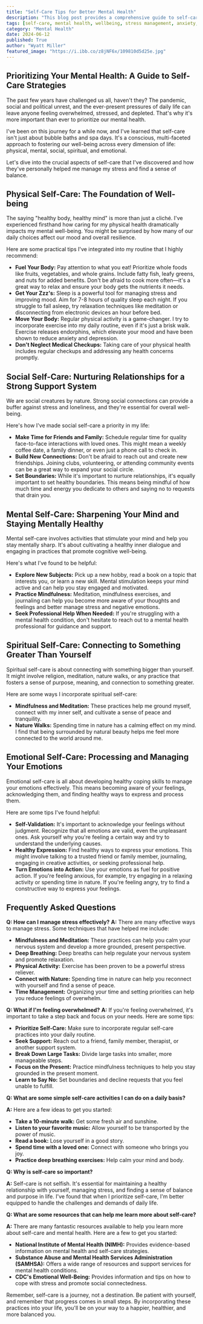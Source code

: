 ```yaml
---
title: "Self-Care Tips for Better Mental Health"
description: "This blog post provides a comprehensive guide to self-care, highlighting key aspects like physical, social, mental, spiritual, and emotional well-being. Discover practical tips and strategies to manage stress, improve mood, and enhance overall mental health."
tags: [self-care, mental health, wellbeing, stress management, anxiety, depression, emotional health, lifestyle, mindfulness, meditation]
category: "Mental Health"
date: 2024-06-12
published: True
author: "Wyatt Miller"
featured_image: "https://i.ibb.co/z8jNF6x/109810d5d25e.jpg"
---
```


##  Prioritizing Your Mental Health: A Guide to Self-Care Strategies

The past few years have challenged us all, haven't they? The pandemic, social and political unrest, and the ever-present pressures of daily life can leave anyone feeling overwhelmed, stressed, and depleted. That's why it's more important than ever to prioritize our mental health. 

I've been on this journey for a while now, and I've learned that self-care isn't just about bubble baths and spa days. It's a conscious, multi-faceted approach to fostering our well-being across every dimension of life: physical, mental, social, spiritual, and emotional. 

Let's dive into the crucial aspects of self-care that I've discovered and how they've personally helped me manage my stress and find a sense of balance.

## Physical Self-Care: The Foundation of Well-being

The saying "healthy body, healthy mind" is more than just a cliché. I've experienced firsthand how caring for my physical health dramatically impacts my mental well-being. You might be surprised by how many of our daily choices affect our mood and overall resilience. 

Here are some practical tips I've integrated into my routine that I highly recommend:

* **Fuel Your Body:**  Pay attention to what you eat!  Prioritize whole foods like fruits, vegetables, and whole grains.  Include fatty fish, leafy greens, and nuts for added benefits.  Don't be afraid to cook more often—it's a great way to relax and ensure your body gets the nutrients it needs. 
* **Get Your Zzz's:**  Sleep is a powerful tool for managing stress and improving mood.  Aim for 7-8 hours of quality sleep each night.  If you struggle to fall asleep, try relaxation techniques like meditation or disconnecting from electronic devices an hour before bed.  
* **Move Your Body:**  Regular physical activity is a game-changer.  I try to incorporate exercise into my daily routine, even if it's just a brisk walk.  Exercise releases endorphins, which elevate your mood and have been shown to reduce anxiety and depression. 
* **Don't Neglect Medical Checkups:**  Taking care of your physical health includes regular checkups and addressing any health concerns promptly.  

## Social Self-Care: Nurturing Relationships for a Strong Support System

We are social creatures by nature.  Strong social connections can provide a buffer against stress and loneliness, and they're essential for overall well-being. 

Here's how I've made social self-care a priority in my life:

* **Make Time for Friends and Family:**  Schedule regular time for quality face-to-face interactions with loved ones.  This might mean a weekly coffee date, a family dinner, or even just a phone call to check in.
* **Build New Connections:**  Don't be afraid to reach out and create new friendships.  Joining clubs, volunteering, or attending community events can be a great way to expand your social circle.  
* **Set Boundaries:**  While it's important to nurture relationships, it's equally important to set healthy boundaries.  This means being mindful of how much time and energy you dedicate to others and saying no to requests that drain you.

## Mental Self-Care:  Sharpening Your Mind and Staying Mentally Healthy

Mental self-care involves activities that stimulate your mind and help you stay mentally sharp. It's about cultivating a healthy inner dialogue and engaging in practices that promote cognitive well-being.

Here's what I've found to be helpful:

* **Explore New Subjects:**  Pick up a new hobby, read a book on a topic that interests you, or learn a new skill.  Mental stimulation keeps your mind active and can help you stay engaged and motivated.
* **Practice Mindfulness:**  Meditation, mindfulness exercises, and journaling can help you become more aware of your thoughts and feelings and better manage stress and negative emotions.
* **Seek Professional Help When Needed:**  If you're struggling with a mental health condition, don't hesitate to reach out to a mental health professional for guidance and support.

## Spiritual Self-Care: Connecting to Something Greater Than Yourself

Spiritual self-care is about connecting with something bigger than yourself.  It might involve religion, meditation, nature walks, or any practice that fosters a sense of purpose, meaning, and connection to something greater. 

Here are some ways I incorporate spiritual self-care:

* **Mindfulness and Meditation:**  These practices help me ground myself, connect with my inner self, and cultivate a sense of peace and tranquility.
* **Nature Walks:**  Spending time in nature has a calming effect on my mind. I find that being surrounded by natural beauty helps me feel more connected to the world around me.

## Emotional Self-Care: Processing and Managing Your Emotions

Emotional self-care is all about developing healthy coping skills to manage your emotions effectively. This means becoming aware of your feelings, acknowledging them, and finding healthy ways to express and process them.

Here are some tips I've found helpful:

* **Self-Validation:**  It's important to acknowledge your feelings without judgment.  Recognize that all emotions are valid, even the unpleasant ones.  Ask yourself why you're feeling a certain way and try to understand the underlying causes.
* **Healthy Expression:**  Find healthy ways to express your emotions.  This might involve talking to a trusted friend or family member, journaling, engaging in creative activities, or seeking professional help.
* **Turn Emotions into Action:**  Use your emotions as fuel for positive action.  If you're feeling anxious, for example, try engaging in a relaxing activity or spending time in nature.  If you're feeling angry, try to find a constructive way to express your feelings. 

## Frequently Asked Questions

**Q:  How can I manage stress effectively?**
**A:** There are many effective ways to manage stress. Some techniques that have helped me include:

* **Mindfulness and Meditation:**  These practices can help you calm your nervous system and develop a more grounded, present perspective.
* **Deep Breathing:**  Deep breaths can help regulate your nervous system and promote relaxation.
* **Physical Activity:**  Exercise has been proven to be a powerful stress reliever.
* **Connect with Nature:**  Spending time in nature can help you reconnect with yourself and find a sense of peace.
* **Time Management:**  Organizing your time and setting priorities can help you reduce feelings of overwhelm.

**Q: What if I'm feeling overwhelmed?**
**A:** If you're feeling overwhelmed, it's important to take a step back and focus on your needs. Here are some tips:

* **Prioritize Self-Care:** Make sure to incorporate regular self-care practices into your daily routine.
* **Seek Support:** Reach out to a friend, family member, therapist, or another support system.
* **Break Down Large Tasks:**  Divide large tasks into smaller, more manageable steps.
* **Focus on the Present:**  Practice mindfulness techniques to help you stay grounded in the present moment.
* **Learn to Say No:**  Set boundaries and decline requests that you feel unable to fulfill.

**Q:  What are some simple self-care activities I can do on a daily basis?**

**A:** Here are a few ideas to get you started:

* **Take a 10-minute walk:**  Get some fresh air and sunshine.
* **Listen to your favorite music:**  Allow yourself to be transported by the power of music.
* **Read a book:**  Lose yourself in a good story.
* **Spend time with a loved one:**  Connect with someone who brings you joy.
* **Practice deep breathing exercises:**  Help calm your mind and body.

**Q:  Why is self-care so important?**

**A:**  Self-care is not selfish. It's essential for maintaining a healthy relationship with yourself, managing stress, and finding a sense of balance and purpose in life.  I've found that when I prioritize self-care, I'm better equipped to handle the challenges and demands of daily life. 

**Q:  What are some resources that can help me learn more about self-care?**

**A:** There are many fantastic resources available to help you learn more about self-care and mental health. Here are a few to get you started:

* **National Institute of Mental Health (NIMH):**  Provides evidence-based information on mental health and self-care strategies.
* **Substance Abuse and Mental Health Services Administration (SAMHSA):**  Offers a wide range of resources and support services for mental health conditions.
* **CDC's Emotional Well-Being:**  Provides information and tips on how to cope with stress and promote social connectedness.

Remember, self-care is a journey, not a destination. Be patient with yourself, and remember that progress comes in small steps. By incorporating these practices into your life, you'll be on your way to a happier, healthier, and more balanced you. 